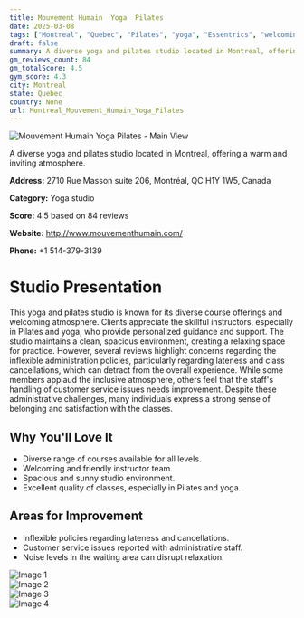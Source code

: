 ```yaml
---
title: Mouvement Humain  Yoga  Pilates
date: 2025-03-08
tags: ["Montreal", "Quebec", "Pilates", "yoga", "Essentrics", "welcoming atmosphere", "spacious environment", "Montreal"]  
draft: false
summary: A diverse yoga and pilates studio located in Montreal, offering a warm and inviting atmosphere.
gm_reviews_count: 84
gm_totalScore: 4.5
gym_score: 4.3
city: Montreal
state: Quebec
country: None
url: Montreal_Mouvement_Humain_Yoga_Pilates
---
```


<div className="aspect-[16/9] relative my-8">
  <img 
    src="https://lh5.googleusercontent.com/p/AF1QipNKTzCeE3M-AfraR5EpZBX0-OM_usTEpMDp94l8=w1920-h1080-k-no"
    alt="Mouvement Humain  Yoga  Pilates - Main View"
    className="object-cover absolute inset-0 w-full h-full rounded-lg"
  />
</div>

A diverse yoga and pilates studio located in Montreal, offering a warm and inviting atmosphere.

**Address:** 2710 Rue Masson suite 206, Montréal, QC H1Y 1W5, Canada

**Category:** Yoga studio

**Score:** 4.5 based on 84 reviews

**Website:** http://www.mouvementhumain.com/

**Phone:** +1 514-379-3139

# Studio Presentation

This yoga and pilates studio is known for its diverse course offerings and welcoming atmosphere. Clients appreciate the skillful instructors, especially in Pilates and yoga, who provide personalized guidance and support. The studio maintains a clean, spacious environment, creating a relaxing space for practice. However, several reviews highlight concerns regarding the inflexible administration policies, particularly regarding lateness and class cancellations, which can detract from the overall experience. While some members applaud the inclusive atmosphere, others feel that the staff's handling of customer service issues needs improvement. Despite these administrative challenges, many individuals express a strong sense of belonging and satisfaction with the classes.

## Why You'll Love It

- Diverse range of courses available for all levels.
- Welcoming and friendly instructor team.
- Spacious and sunny studio environment.
- Excellent quality of classes, especially in Pilates and yoga.

## Areas for Improvement

- Inflexible policies regarding lateness and cancellations.
- Customer service issues reported with administrative staff.
- Noise levels in the waiting area can disrupt relaxation.

<div className="grid grid-cols-1 xl:grid-cols-2 gap-4 my-8">
<div className="aspect-[4/3] relative"><img src="https://lh3.googleusercontent.com/p/AF1QipOmsqdygIjNd_90gBYlfxGUAogwbu8dIo54hBBh=w1920-h1080-k-no" alt="Image 1" className="object-cover absolute inset-0 w-full h-full rounded-lg" /></div>
<div className="aspect-[4/3] relative"><img src="https://lh5.googleusercontent.com/p/AF1QipN0eub0JXhLmfmvpkRQhp4XIUxKv0iTxwsJXX8N=w1920-h1080-k-no" alt="Image 2" className="object-cover absolute inset-0 w-full h-full rounded-lg" /></div>
<div className="aspect-[4/3] relative"><img src="https://lh5.googleusercontent.com/p/AF1QipO6PU5BiPko29jkCKDJxqOfbsGQroMxmvMlF2y5=w1920-h1080-k-no" alt="Image 3" className="object-cover absolute inset-0 w-full h-full rounded-lg" /></div>
<div className="aspect-[4/3] relative"><img src="https://lh5.googleusercontent.com/p/AF1QipOrxydAt2in5xBWNrpTAwT6Wb7fx9eoNvOcFjNq=w1920-h1080-k-no" alt="Image 4" className="object-cover absolute inset-0 w-full h-full rounded-lg" /></div>
</div>